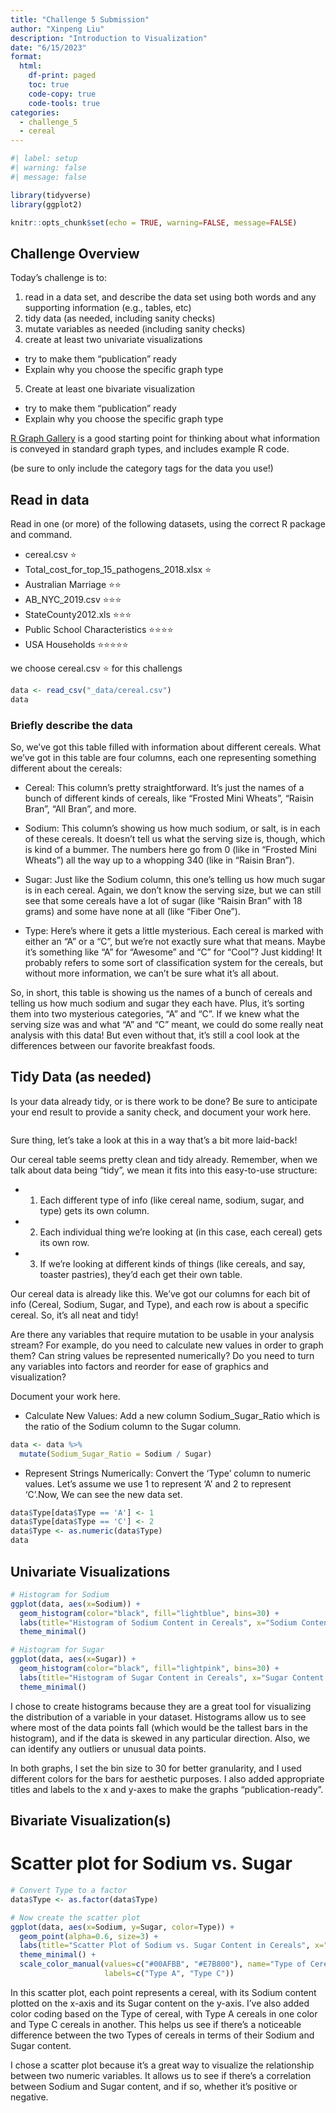 ```yaml
---
title: "Challenge 5 Submission"
author: "Xinpeng Liu"
description: "Introduction to Visualization"
date: "6/15/2023"
format:
  html:
    df-print: paged
    toc: true
    code-copy: true
    code-tools: true
categories:
  - challenge_5
  - cereal
---
```


```r
#| label: setup
#| warning: false
#| message: false

library(tidyverse)
library(ggplot2)

knitr::opts_chunk$set(echo = TRUE, warning=FALSE, message=FALSE)
```

## Challenge Overview

Today's challenge is to:

1)  read in a data set, and describe the data set using both words and any supporting information (e.g., tables, etc)
2)  tidy data (as needed, including sanity checks)
3)  mutate variables as needed (including sanity checks)
4)  create at least two univariate visualizations
   - try to make them "publication" ready
   - Explain why you choose the specific graph type
5)  Create at least one bivariate visualization
   - try to make them "publication" ready
   - Explain why you choose the specific graph type

[R Graph Gallery](https://r-graph-gallery.com/) is a good starting point for thinking about what information is conveyed in standard graph types, and includes example R code.

(be sure to only include the category tags for the data you use!)

## Read in data

Read in one (or more) of the following datasets, using the correct R package and command.

-   cereal.csv ⭐
-   Total_cost_for_top_15_pathogens_2018.xlsx ⭐
-   Australian Marriage ⭐⭐ 
-   AB_NYC_2019.csv ⭐⭐⭐
-   StateCounty2012.xls ⭐⭐⭐
-   Public School Characteristics ⭐⭐⭐⭐ 
-   USA Households ⭐⭐⭐⭐⭐

we choose cereal.csv ⭐  for this challengs

```r
data <- read_csv("_data/cereal.csv")
data
```

### Briefly describe the data
So, we've got this table filled with information about different cereals. What we've got in this table are four columns, each one representing something different about the cereals:

-   Cereal: This column's pretty straightforward. It's just the names of a bunch of different kinds of cereals, like "Frosted Mini Wheats", "Raisin Bran", "All Bran", and more.

-   Sodium: This column's showing us how much sodium, or salt, is in each of these cereals. It doesn't tell us what the serving size is, though, which is kind of a bummer. The numbers here go from 0 (like in "Frosted Mini Wheats") all the way up to a whopping 340 (like in "Raisin Bran").

-   Sugar: Just like the Sodium column, this one's telling us how much sugar is in each cereal. Again, we don't know the serving size, but we can still see that some cereals have a lot of sugar (like "Raisin Bran" with 18 grams) and some have none at all (like "Fiber One").

-   Type: Here's where it gets a little mysterious. Each cereal is marked with either an "A" or a "C", but we're not exactly sure what that means. Maybe it's something like "A" for "Awesome" and "C" for "Cool"? Just kidding! It probably refers to some sort of classification system for the cereals, but without more information, we can't be sure what it's all about.

So, in short, this table is showing us the names of a bunch of cereals and telling us how much sodium and sugar they each have. Plus, it's sorting them into two mysterious categories, "A" and "C". If we knew what the serving size was and what "A" and "C" meant, we could do some really neat analysis with this data! But even without that, it's still a cool look at the differences between our favorite breakfast foods.

## Tidy Data (as needed)

Is your data already tidy, or is there work to be done? Be sure to anticipate your end result to provide a sanity check, and document your work here.

```r


```



Sure thing, let's take a look at this in a way that's a bit more laid-back!

Our cereal table seems pretty clean and tidy already. Remember, when we talk about data being "tidy", we mean it fits into this easy-to-use structure:

-   1. Each different type of info (like cereal name, sodium, sugar, and type) gets its own column.
-   2. Each individual thing we're looking at (in this case, each cereal) gets its own row.
-   3. If we're looking at different kinds of things (like cereals, and say, toaster pastries), they'd each get their own table.

Our cereal data is already like this. We've got our columns for each bit of info (Cereal, Sodium, Sugar, and Type), and each row is about a specific cereal. So, it's all neat and tidy!

Are there any variables that require mutation to be usable in your analysis stream? For example, do you need to calculate new values in order to graph them? Can string values be represented numerically? Do you need to turn any variables into factors and reorder for ease of graphics and visualization?

Document your work here.

-   Calculate New Values: Add a new column Sodium_Sugar_Ratio which is the ratio of the Sodium column to the Sugar column.


```r
data <- data %>%
  mutate(Sodium_Sugar_Ratio = Sodium / Sugar)
```


-   Represent Strings Numerically: Convert the 'Type' column to numeric values. Let's assume we use 1 to represent 'A' and 2 to represent 'C'.Now, We can see the new data set.


```r
data$Type[data$Type == 'A'] <- 1
data$Type[data$Type == 'C'] <- 2
data$Type <- as.numeric(data$Type)
data
```


## Univariate Visualizations

```r

# Histogram for Sodium
ggplot(data, aes(x=Sodium)) +
  geom_histogram(color="black", fill="lightblue", bins=30) +
  labs(title="Histogram of Sodium Content in Cereals", x="Sodium Content (mg)", y="Frequency") +
  theme_minimal()

# Histogram for Sugar
ggplot(data, aes(x=Sugar)) +
  geom_histogram(color="black", fill="lightpink", bins=30) +
  labs(title="Histogram of Sugar Content in Cereals", x="Sugar Content (g)", y="Frequency") +
  theme_minimal()
```

I chose to create histograms because they are a great tool for visualizing the distribution of a variable in your dataset. Histograms allow us to see where most of the data points fall (which would be the tallest bars in the histogram), and if the data is skewed in any particular direction. Also, we can identify any outliers or unusual data points.

In both graphs, I set the bin size to 30 for better granularity, and I used different colors for the bars for aesthetic purposes. I also added appropriate titles and labels to the x and y-axes to make the graphs "publication-ready".

## Bivariate Visualization(s)

# Scatter plot for Sodium vs. Sugar

```r
# Convert Type to a factor
data$Type <- as.factor(data$Type)

# Now create the scatter plot
ggplot(data, aes(x=Sodium, y=Sugar, color=Type)) +
  geom_point(alpha=0.6, size=3) +
  labs(title="Scatter Plot of Sodium vs. Sugar Content in Cereals", x="Sodium Content (mg)", y="Sugar Content (g)") +
  theme_minimal() +
  scale_color_manual(values=c("#00AFBB", "#E7B800"), name="Type of Cereal",
                     labels=c("Type A", "Type C"))

```

In this scatter plot, each point represents a cereal, with its Sodium content plotted on the x-axis and its Sugar content on the y-axis. I've also added color coding based on the Type of cereal, with Type A cereals in one color and Type C cereals in another. This helps us see if there's a noticeable difference between the two Types of cereals in terms of their Sodium and Sugar content.

I chose a scatter plot because it's a great way to visualize the relationship between two numeric variables. It allows us to see if there's a correlation between Sodium and Sugar content, and if so, whether it's positive or negative.
